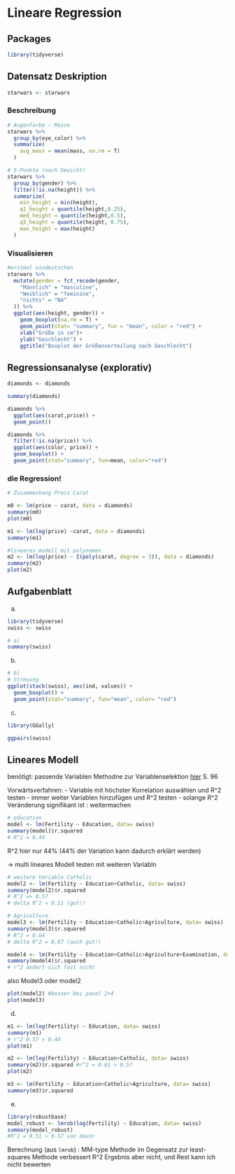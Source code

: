 # Lineare Regression

## Packages
```r
library(tidyverse)
```

## Datensatz Deskription
```r
starwars <- starwars
```

### Beschreibung
```r
# Augenfarbe ~ Masse
starwars %>% 
  group_by(eye_color) %>% 
  summarize(
    avg_mass = mean(mass, na.rm = T)
  )

# 5-Punkte (nach Gewicht)
starwars %>% 
  group_by(gender) %>% 
  filter(!is.na(height)) %>% 
  summarize(
    min_height = min(height),
    q1_height = quantile(height,0.25),
    med_height = quantile(height,0.5),
    q3_height = quantile(height, 0.75),
    max_height = max(height)
  )

```

### Visualisieren
```r
#erstmal eindeutschen
starwars %>% 
  mutate(gender = fct_recode(gender,
    "Männlich" = "masculine",
    "Weiblich" = "feminine",
    "nichts" = "NA"
  )) %>% 
  ggplot(aes(height, gender)) +
    geom_boxplot(na.rm = T) +
    geom_point(stat= "summary", fun = "mean", color = "red") +
    xlab("Größe in cm")+
    ylab("Geschlecht") +
    ggtitle("Boxplot der Größenverteilung nach Geschlecht")
```

## Regressionsanalyse (explorativ)

```r
diamonds <- diamonds

summary(diamonds)

diamonds %>% 
  ggplot(aes(carat,price)) +
  geom_point()

diamonds %>% 
  filter(!is.na(price)) %>% 
  ggplot(aes(color, price)) +
  geom_boxplot() +
  geom_point(stat="summary", fun=mean, color="red")
``` 

### die Regression! 
```r
# Zusammenhang Preis Carat

m0 <- lm(price ~ carat, data = diamonds)
summary(m0)
plot(m0)

m1 <- lm(log(price) ~carat, data = diamonds)
summary(m1)
```


```r
#lineares modell mit polynomen
m2 <- lm(log(price) ~ I(poly(carat, degree = 3)), data = diamonds)
summary(m2)
plot(m2)
```


## Aufgabenblatt

a)
```r
library(tidyverse)
swiss <- swiss

# a)
summary(swiss)

```

b)
```r
# b)
# Streuung
ggplot(stack(swiss), aes(ind, values)) +
  geom_boxplot() +
  geom_point(stat="summary", fun="mean", color= "red")

```


c)
```r
library(GGally)

ggpairs(swiss)
```

## Lineares Modell

benötigt: passende Variablen 
Methodne zur Variablenselektion [hier](https://www.ruhr-uni-bochum.de/imperia/md/content/mathematik3/lehre/ss10/methodenlehre2/teil219062010.pdf) S. 96

Vorwärtsverfahren: 
- Variable mit höchster Korrelation auswählen und R^2 testen
- immer weiter Variablen hinzufügen und R^2 testen
- solange R^2 Veränderung signifikant ist : weitermachen

```r
# education
model <- lm(Fertility ~ Education, data= swiss)
summary(model)$r.squared
# R^2 = 0.44
```

R^2 hier nur 44% (44% der Variation kann dadurch erklärt werden)

-> multi lineares Modell testen mit weiteren Variabln
```r
# weitere Variable Catholic
model2 <- lm(Fertility ~ Education+Catholic, data= swiss)
summary(model2)$r.squared
# R^2 => 0.57
# delta R^2 = 0.11 (gut!)

# Agriculture
model3 <- lm(Fertility ~ Education+Catholic+Agriculture, data= swiss)
summary(model3)$r.squared
# R^2 = 0.64
# delta R^2 = 0,07 (auch gut!)

model4 <- lm(Fertility ~ Education+Catholic+Agriculture+Examination, data= swiss)
summary(model4)$r.squared
# r^2 ändert sich fast nicht
```
also Model3 oder model2

```r
plot(model2) #besser bei panel 2+4
plot(model3)
```


d)
```r
m1 <- lm(log(Fertility) ~ Education, data= swiss)
summary(m1)
# r^2 0.57 > 0.44 
plot(m1)

m2 <- lm(log(Fertility) ~ Education+Catholic, data= swiss)
summary(m2)$r.squared #r^2 = 0.61 > 0.57
plot(m2)

m3 <- lm(Fertility ~ Education+Catholic+Agriculture, data= swiss)
summary(m3)$r.squared
```


e)
```r
library(robustbase)
model_robust <- lmrob(log(Fertility) ~ Education, data= swiss)
summary(model_robust)
#R^2 = 0.51 > 0.57 von davor
```

Berechnung (aus `lmrob`) : MM-type Methode im Gegensatz zur least-squares Methode
verbessert R^2 Ergebnis aber nicht, und Rest kann ich nicht bewerten